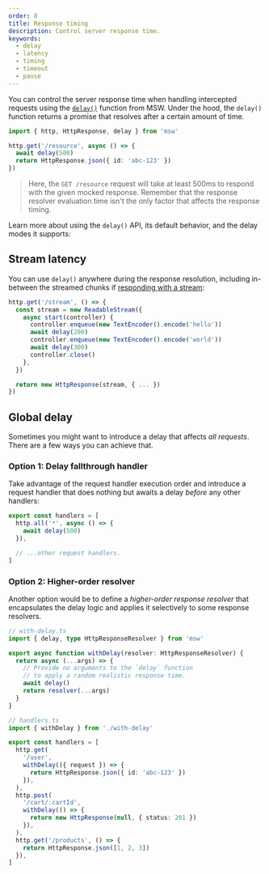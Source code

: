 ```yaml
---
order: 8
title: Response timing
description: Control server response time.
keywords:
  - delay
  - latency
  - timing
  - timeout
  - pause
---
```


You can control the server response time when handling intercepted requests using the [`delay()`](/docs/api/delay) function from MSW. Under the hood, the `delay()` function returns a promise that resolves after a certain amount of time.

```ts {4} /delay/
import { http, HttpResponse, delay } from 'msw'

http.get('/resource', async () => {
  await delay(500)
  return HttpResponse.json({ id: 'abc-123' })
})
```

> Here, the `GET /resource` request will take at least 500ms to respond with the given mocked response. Remember that the response resolver evaluation time isn't the only factor that affects the response timing.

Learn more about using the `delay()` API, its default behavior, and the delay modes it supports:


<PageCard
  icon={CubeTransparentIcon}
  url="/docs/api/delay"
  title="delay()"
  description="API reference for the `delay` function."
/>

## Stream latency

You can use `delay()` anywhere during the response resolution, including in-between the streamed chunks if [responding with a stream](/docs/http/responses/streaming):

```ts {5,7}
http.get('/stream', () => {
  const stream = new ReadableStream({
    async start(controller) {
      controller.enqueue(new TextEncoder().encode('hello'))
      await delay(200)
      controller.enqueue(new TextEncoder().encode('world'))
      await delay(300)
      controller.close()
    },
  })

  return new HttpResponse(stream, { ... })
})
```

## Global delay

Sometimes you might want to introduce a delay that affects _all requests_. There are a few ways you can achieve that.

### Option 1: Delay fallthrough handler

Take advantage of the request handler execution order and introduce a request handler that does nothing but awaits a delay _before_ any other handlers:

```ts {2-4}
export const handlers = [
  http.all('*', async () => {
    await delay(500)
  }),

  // ...other request handlers.
]
```

### Option 2: Higher-order resolver

Another option would be to define a _higher-order response resolver_ that encapsulates the delay logic and applies it selectively to some response resolvers.

```ts {6-8}
// with-delay.ts
import { delay, type HttpResponseResolver } from 'msw'

export async function withDelay(resolver: HttpResponseResolver) {
  return async (...args) => {
    // Provide no arguments to the `delay` function
    // to apply a random realistic response time.
    await delay()
    return resolver(...args)
  }
}
```

```ts {7,13} /withDelay/2,3
// handlers.ts
import { withDelay } from './with-delay'

export const handlers = [
  http.get(
    '/user',
    withDelay(({ request }) => {
      return HttpResponse.json({ id: 'abc-123' })
    }),
  ),
  http.post(
    '/cart/:cartId',
    withDelay(() => {
      return new HttpResponse(null, { status: 201 })
    }),
  ),
  http.get('/products', () => {
    return HttpResponse.json([1, 2, 3])
  }),
]
```
